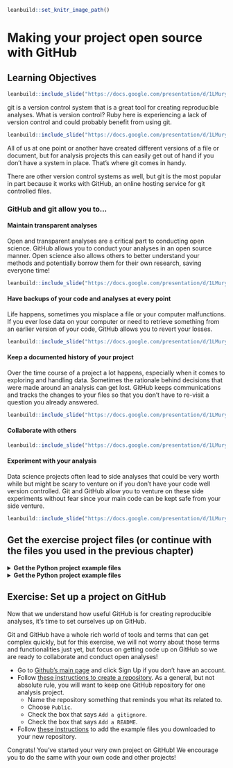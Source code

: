
```r
leanbuild::set_knitr_image_path()
```

# Making your project open source with GitHub

## Learning Objectives

```r
leanbuild::include_slide("https://docs.google.com/presentation/d/1LMurysUhCjZb7DVF6KS9QmJ5NBjwWVjRn40MS9f2noE/edit#slide=id.gf7e3bf260f_0_4")
```

git is a version control system that is a great tool for creating reproducible analyses.
What is version control? Ruby here is experiencing a lack of version control and could probably benefit from using git.  

```r
leanbuild::include_slide("https://docs.google.com/presentation/d/1LMurysUhCjZb7DVF6KS9QmJ5NBjwWVjRn40MS9f2noE/edit#slide=id.gf9843bee50_0_535")
```

All of us at one point or another have created different versions of a file or document, but for analysis projects this can easily get out of hand if you don't have a system in place. That's where git comes in handy.

There are other version control systems as well, but git is the most popular in part because it works with GitHub, an online hosting service for git controlled files.

### GitHub and git allow you to... 

#### Maintain transparent analyses

Open and transparent analyses are a critical part to conducting open science. GitHub allows you to conduct your analyses in an open source manner. Open science also allows others to better understand your methods and potentially borrow them for their own research, saving everyone time!

```r
leanbuild::include_slide("https://docs.google.com/presentation/d/1LMurysUhCjZb7DVF6KS9QmJ5NBjwWVjRn40MS9f2noE/edit#slide=id.gf62875ddf7_0_331")
```

#### Have backups of your code and analyses at every point

Life happens, sometimes you misplace a file or your computer malfunctions. If you ever lose data on your computer or need to retrieve something from an earlier version of your code, GitHub allows you to revert your losses.

```r
leanbuild::include_slide("https://docs.google.com/presentation/d/1LMurysUhCjZb7DVF6KS9QmJ5NBjwWVjRn40MS9f2noE/edit#slide=id.gf62875ddf7_0_0")
```

#### Keep a documented history of your project

Over the time course of a project a lot happens, especially when it comes to exploring and handling data. Sometimes the rationale behind decisions that were made around an analysis can get lost. GitHub keeps communications and tracks the changes to your files so that you don't have to re-visit a question you already answered.

```r
leanbuild::include_slide("https://docs.google.com/presentation/d/1LMurysUhCjZb7DVF6KS9QmJ5NBjwWVjRn40MS9f2noE/edit#slide=id.gf62875ddf7_0_92")
```

#### Collaborate with others

```r
leanbuild::include_slide("https://docs.google.com/presentation/d/1LMurysUhCjZb7DVF6KS9QmJ5NBjwWVjRn40MS9f2noE/edit#slide=id.gf62875ddf7_0_131")
```

#### Experiment with your analysis

Data science projects often lead to side analyses that could be very worth while but might be scary to venture on if you don't have your code well version controlled. Git and GitHub allow you to venture on these side experiments without fear since your main code can be kept safe from your side venture.

```r
leanbuild::include_slide("https://docs.google.com/presentation/d/1LMurysUhCjZb7DVF6KS9QmJ5NBjwWVjRn40MS9f2noE/edit#slide=id.gf62875ddf7_0_47")
```

## Get the exercise project files (or continue with the files you used in the previous chapter)

<details> <summary>**Get the Python project example files**</summary>
[Click this link to download](https://raw.githubusercontent.com/jhudsl/Reproducibility_in_Cancer_Informatics/main/chapter-zips/python-heatmap-chapt-4.zip).

```bash
mkdir -p chapter-zips
wget -O chapter-zips/python-heatmap-chapt-4.zip https://raw.githubusercontent.com/jhudsl/Reproducibility_in_Cancer_Informatics/main/chapter-zips/python-heatmap-chapt-4.zip
```

Now double click your chapter zip file to unzip. For Windows you may have to [follow these instructions](https://support.microsoft.com/en-us/windows/zip-and-unzip-files-f6dde0a7-0fec-8294-e1d3-703ed85e7ebc)).

```bash
unzip -o chapter-zips/python-heatmap-chapt-4.zip -d chapter-zips/
```
</details>

<details> <summary>**Get the Python project example files**</summary>
[Click this link to download](https://raw.githubusercontent.com/jhudsl/Reproducibility_in_Cancer_Informatics/main/chapter-zips/r-heatmap-chapt-4.zip).

```bash
mkdir -p chapter-zips
wget -O chapter-zips/r-heatmap-chapt-4.zip https://raw.githubusercontent.com/jhudsl/Reproducibility_in_Cancer_Informatics/main/chapter-zips/r-heatmap-chapt-4.zip
```

Now double click your chapter zip file to unzip. For Windows you may have to [follow these instructions](https://support.microsoft.com/en-us/windows/zip-and-unzip-files-f6dde0a7-0fec-8294-e1d3-703ed85e7ebc)).

```bash
unzip -o chapter-zips/r-heatmap-chapt-4.zip -d chapter-zips/
```
</details>

## Exercise: Set up a project on GitHub

Now that we understand how useful GitHub is for creating reproducible analyses, it's time to set ourselves up on GitHub.

Git and GitHub have a whole rich world of tools and terms that can get complex quickly, but for this exercise, we will not worry about those terms and functionalities just yet, but focus on getting code up on GitHub so we are ready to collaborate and conduct open analyses!

- Go to [Github's main page](https://github.com/) and click Sign Up if you don't have an account.
- Follow [these instructions to create a repository](https://docs.github.com/en/get-started/quickstart/create-a-repo). As a general, but not absolute rule, you will want to keep one GitHub repository for one analysis project.
  - Name the repository something that reminds you what its related to.
  - Choose `Public`.
  - Check the box that says `Add a gitignore`.
  - Check the box that says `Add a README`.
- Follow [these instructions](https://docs.github.com/en/repositories/working-with-files/managing-files/adding-a-file-to-a-repository#adding-a-file-to-a-repository-on-github) to add the example files you downloaded to your new repository.

Congrats! You've started your very own project on GitHub!
We encourage you to do the same with your own code and other projects!
